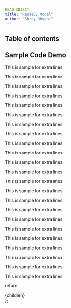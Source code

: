 ```yaml
---
HEAD OBJECT
title: "ReuseJS Modal"
author: "Shrey Dhyani"
---
```



## Table of contents

## Sample Code Demo

<Example/>

This is sample for extra lines

This is sample for extra lines


This is sample for extra lines

This is sample for extra lines

This is sample for extra lines

This is sample for extra lines

This is sample for extra lines

This is sample for extra lines

This is sample for extra lines

This is sample for extra lines

This is sample for extra lines

This is sample for extra lines

This is sample for extra lines

This is sample for extra lines

This is sample for extra lines

This is sample for extra lines

This is sample for extra lines

This is sample for extra lines

This is sample for extra lines

This is sample for extra lines

This is sample for extra lines

This is sample for extra lines

This is sample for extra lines


  return <div className="prose max-w-full mx-4 pb-10" >{children}</div>
};
